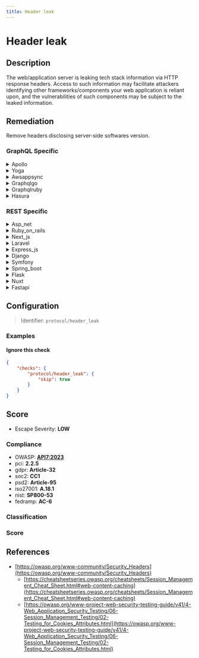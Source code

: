 ```yaml
---
title: Header leak
---
```


# Header leak

## Description

The web/application server is leaking tech stack information via HTTP response headers.
Access to such information may facilitate attackers identifying other frameworks/components your web application is reliant upon, and the vulnerabilities of such components may be subject to the leaked information.


## Remediation

Remove headers disclosing server-side softwares version.



### GraphQL Specific

<details>
    <summary>Apollo</summary>

To address the header leak issue in the Apollo framework engine, ensure that sensitive information is not included in HTTP headers. Configure the server to remove or obfuscate headers that may reveal details about the backend systems, such as the 'Server', 'X-Powered-By', or custom headers that expose implementation details. Regularly review the headers sent by the server and update the Apollo server configuration to prevent information leakage.

</details>

<details>
    <summary>Yoga</summary>

To address the header leak issue in the Yoga framework engine, ensure that sensitive information is not included in HTTP response headers. Configure the server to remove or obfuscate headers that may reveal details about the underlying software, such as the 'Server', 'X-Powered-By', or custom headers that expose stack traces or error messages. Regularly review the headers sent by the server and apply updates to the Yoga framework and related dependencies to incorporate security patches that prevent header leakage.

</details>

<details>
    <summary>Awsappsync</summary>

To mitigate header leaks in AWS AppSync, ensure that your resolvers do not inadvertently pass sensitive information through HTTP headers. Implement strict output filtering to remove any headers that are not explicitly required for the client's functionality. Additionally, review your logging configuration to prevent sensitive header information from being stored in logs. Regularly audit your API and resolver configurations for security best practices.

</details>

<details>
    <summary>Graphqlgo</summary>

To mitigate the risk of header leaks in a GraphQL Go framework engine, ensure that sensitive information is not included in error messages or logging. Implement proper error handling that sanitizes data before it is sent to the client. Additionally, configure the server to use secure headers and consider employing middleware that can help manage and obscure headers that may contain sensitive information.

</details>

<details>
    <summary>Graphqlruby</summary>

To mitigate header leaks in the GraphQL Ruby framework, ensure that sensitive information is not included in error messages or headers. Implement proper error handling to catch exceptions and sanitize the output. Additionally, configure the GraphQL context to exclude any sensitive data that should not be exposed to clients. Regularly review your code and headers to ensure that no sensitive information is being inadvertently leaked.

</details>

<details>
    <summary>Hasura</summary>

To mitigate header leaks in the Hasura framework engine, ensure that you configure the server to prevent sensitive information from being exposed through HTTP headers. This can be achieved by customizing the `webhook` or `jwt-secret` configurations to avoid sending detailed error messages or server information. Additionally, regularly review and update your security headers to use best practices for HTTP security.

</details>


### REST Specific

<details>
    <summary>Asp_net</summary>

Configure the ASP.NET application to remove or replace server headers that disclose detailed version information. This can be achieved by customizing the 'customHeaders' section in the web.config file or by implementing a response filter in the Global.asax.cs to strip out the 'Server' and 'X-AspNet-Version' headers from all outgoing responses.

</details>

<details>
    <summary>Ruby_on_rails</summary>

In the Ruby on Rails framework, configure the application to omit or customize HTTP response headers that reveal detailed version information. In the 'config/environments/production.rb' file, set 'config.action_dispatch.default_headers' to exclude headers like 'X-Powered-By' and 'Server', or use a middleware to filter out these headers before sending the response to the client.

</details>

<details>
    <summary>Next_js</summary>

Configure the Next.js application to remove or customize server-specific HTTP headers. Utilize middleware or custom server configurations to override or omit headers like 'X-Powered-By' that reveal the tech stack. Ensure that the 'server' header is not disclosing detailed version information, and consider using security-related headers such as 'Content-Security-Policy' to enhance protection against client-side attacks.

</details>

<details>
    <summary>Laravel</summary>

In the Laravel framework, to prevent the server from leaking tech stack information via HTTP response headers, you can use middleware to modify or remove headers that disclose sensitive information. Create a custom middleware that strips out headers like 'X-Powered-By', 'Server', or any other headers that reveal details about the underlying technology. Register this middleware in the global middleware stack to ensure it applies to all responses sent by the application.

</details>

<details>
    <summary>Express_js</summary>

Configure the Express.js application to suppress server information from the HTTP response headers. This can be achieved by setting the 'x-powered-by' header to false using app.disable('x-powered-by'), and by using middleware like 'helmet' to remove other common headers that might reveal sensitive information.

</details>

<details>
    <summary>Django</summary>

Configure the Django application to remove or customize the 'X-Powered-By' and 'Server' HTTP response headers that disclose server information. This can be achieved by overriding the default headers using middleware or directly in the Django settings by setting 'SECURE_BROWSER_XSS_FILTER' and 'SECURE_CONTENT_TYPE_NOSNIFF' to True, and using the 'SecurityMiddleware' to remove the headers.

</details>

<details>
    <summary>Symfony</summary>

In the Symfony framework, to prevent leaking tech stack information through HTTP response headers, configure the web server to suppress or modify headers like 'X-Powered-By' and 'Server'. Additionally, use the 'security.headers' configuration in Symfony to remove or customize headers such as 'X-Symfony-Version'. Ensure that the 'expose_php' directive in 'php.ini' is set to 'off' to prevent PHP version disclosure.

</details>

<details>
    <summary>Spring_boot</summary>

In the Spring Boot application, configure the application.properties or application.yml file to include properties that suppress the server version information from the HTTP response headers. Set 'server.servlet.session.tracking-modes=cookie' to prevent the JSESSIONID from being appended to the URL, and use 'server.error.include-stacktrace=never' to avoid stack trace information leakage. Additionally, implement a custom WebSecurityConfigurerAdapter to further customize the HTTP headers using the headers() method to ensure no sensitive information is exposed.

</details>

<details>
    <summary>Flask</summary>

Configure the Flask application to suppress server information in HTTP response headers. This can be achieved by customizing the default Flask response object or by using extensions like Flask-Talisman to set server headers more securely.

</details>

<details>
    <summary>Nuxt</summary>

Configure the Nuxt.js application to suppress or customize server headers. Utilize the `render` configuration in `nuxt.config.js` to remove or modify the `X-Powered-By` header and any other headers that may reveal sensitive information about the server or framework. Additionally, consider using middleware or server configurations to further obscure headers that could leak tech stack details.

</details>

<details>
    <summary>Fastapi</summary>

Configure the FastAPI application to suppress or customize server headers. Utilize middleware to intercept and modify the outgoing response headers, removing or obfuscating headers that reveal server or framework versions and other sensitive details.

</details>

## Configuration

> Identifier: `protocol/header_leak`



### Examples



#### Ignore this check

```json
{
    "checks": {
        "protocol/header_leak": {
            "skip": true
        }
    }
}
```




## Score

- Escape Severity: **<span className="low-severity">LOW</span>**

### Compliance

- OWASP: **[API7:2023](https://github.com/OWASP/API-Security/blob/master/editions/2023/en/0xa7-server-side-request-forgery.md)**
- pci: **2.2.5**
- gdpr: **Article-32**
- soc2: **CC1**
- psd2: **Article-95**
- iso27001: **A.18.1**
- nist: **SP800-53**
- fedramp: **AC-6**

### Classification






### Score




## References

- [https://owasp.org/www-community/Security_Headers](https://owasp.org/www-community/Security_Headers)
  - [https://cheatsheetseries.owasp.org/cheatsheets/Session_Management_Cheat_Sheet.html#web-content-caching](https://cheatsheetseries.owasp.org/cheatsheets/Session_Management_Cheat_Sheet.html#web-content-caching)
  - [https://owasp.org/www-project-web-security-testing-guide/v41/4-Web_Application_Security_Testing/06-Session_Management_Testing/02-Testing_for_Cookies_Attributes.html](https://owasp.org/www-project-web-security-testing-guide/v41/4-Web_Application_Security_Testing/06-Session_Management_Testing/02-Testing_for_Cookies_Attributes.html)
  